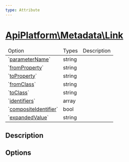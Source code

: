 ```yaml
---
type: Attribute
---
```


# [ApiPlatform\Metadata\Link](/docs/reference/Metadata/Link)


<table>
    <thead><tr><td>Option</td><td>Types</td><td>Description</td></tr></thead>
    <tbody>
<tr><td>`<a href="/docs/reference/Metadata/Link#parameterName">parameterName</a>`</td><td>string</td><td></td></tr>

<tr><td>`<a href="/docs/reference/Metadata/Link#fromProperty">fromProperty</a>`</td><td>string</td><td></td></tr>

<tr><td>`<a href="/docs/reference/Metadata/Link#toProperty">toProperty</a>`</td><td>string</td><td></td></tr>

<tr><td>`<a href="/docs/reference/Metadata/Link#fromClass">fromClass</a>`</td><td>string</td><td></td></tr>

<tr><td>`<a href="/docs/reference/Metadata/Link#toClass">toClass</a>`</td><td>string</td><td></td></tr>

<tr><td>`<a href="/docs/reference/Metadata/Link#identifiers">identifiers</a>`</td><td>array</td><td></td></tr>

<tr><td>`<a href="/docs/reference/Metadata/Link#compositeIdentifier">compositeIdentifier</a>`</td><td>bool</td><td></td></tr>

<tr><td>`<a href="/docs/reference/Metadata/Link#expandedValue">expandedValue</a>`</td><td>string</td><td></td></tr>

</tbody></table>


## Description





## Options

